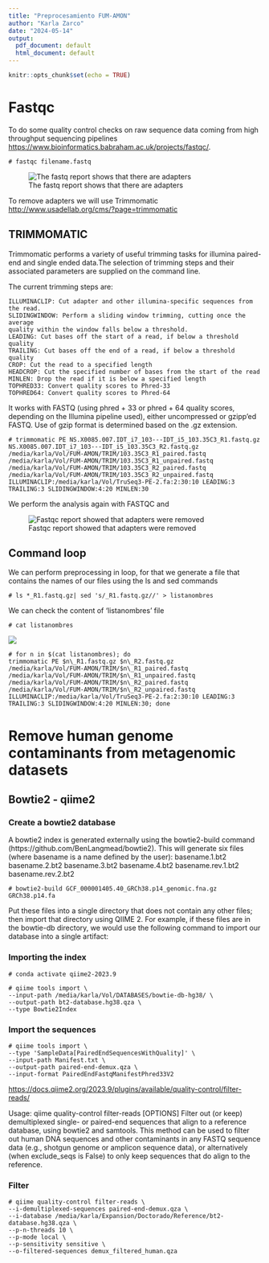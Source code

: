 ---
title: "Preprocesamiento FUM-AMON"
author: "Karla Zarco"
date: "2024-05-14"
output:
  pdf_document: default
  html_document: default
---

```{r setup, include=FALSE}
knitr::opts_chunk$set(echo = TRUE)
```

# Fastqc

To do some quality control checks on raw sequence data coming from high throughput sequencing pipelines <https://www.bioinformatics.babraham.ac.uk/projects/fastqc/>.



```{}
# fastqc filename.fastq
```

![The fastq report shows that there are adapters](C:\Users\Karla\Desktop\METAGENOMA\FASTQC1.PNG)


To remove adapters we will use Trimmomatic <http://www.usadellab.org/cms/?page=trimmomatic> 

## TRIMMOMATIC 

Trimmomatic performs a variety of useful trimming tasks for illumina paired-end and single ended data.The selection of trimming steps and their associated parameters are supplied on the command line.

The current trimming steps are:

    ILLUMINACLIP: Cut adapter and other illumina-specific sequences from the read.
    SLIDINGWINDOW: Perform a sliding window trimming, cutting once the average 
    quality within the window falls below a threshold.
    LEADING: Cut bases off the start of a read, if below a threshold quality
    TRAILING: Cut bases off the end of a read, if below a threshold quality
    CROP: Cut the read to a specified length
    HEADCROP: Cut the specified number of bases from the start of the read
    MINLEN: Drop the read if it is below a specified length
    TOPHRED33: Convert quality scores to Phred-33
    TOPHRED64: Convert quality scores to Phred-64

It works with FASTQ (using phred + 33 or phred + 64 quality scores, depending on the Illumina pipeline used), either uncompressed or gzipp'ed FASTQ. Use of gzip format is determined based on the .gz extension.


```{}
# trimmomatic PE NS.X0085.007.IDT_i7_103---IDT_i5_103.35C3_R1.fastq.gz
NS.X0085.007.IDT_i7_103---IDT_i5_103.35C3_R2.fastq.gz
/media/karla/Vol/FUM-AMON/TRIM/103.35C3_R1_paired.fastq
/media/karla/Vol/FUM-AMON/TRIM/103.35C3_R1_unpaired.fastq
/media/karla/Vol/FUM-AMON/TRIM/103.35C3_R2_paired.fastq
/media/karla/Vol/FUM-AMON/TRIM/103.35C3_R2_unpaired.fastq
ILLUMINACLIP:/media/karla/Vol/TruSeq3-PE-2.fa:2:30:10 LEADING:3 
TRAILING:3 SLIDINGWINDOW:4:20 MINLEN:30

```


We perform the analysis again with FASTQC and

![Fastqc report showed that adapters were removed](C:\Users\Karla\Desktop\METAGENOMA\FASTQC2.PNG)


\newpage

## Command loop

We can perform preprocessing in loop, for that we generate a file that contains the names of our files using the ls and sed commands



```
# ls *_R1.fastq.gz| sed 's/_R1.fastq.gz//' > listanombres
```
We can check the content of 'listanombres' file 

```
# cat listanombres
```
![](C:\Users\Karla\Desktop\METAGENOMA\LISTANOMBRES.JPEG)



```
# for n in $(cat listanombres); do
trimmomatic PE $n\_R1.fastq.gz $n\_R2.fastq.gz
/media/karla/Vol/FUM-AMON/TRIM/$n\_R1_paired.fastq
/media/karla/Vol/FUM-AMON/TRIM/$n\_R1_unpaired.fastq
/media/karla/Vol/FUM-AMON/TRIM/$n\_R2_paired.fastq
/media/karla/Vol/FUM-AMON/TRIM/$n\_R2_unpaired.fastq
ILLUMINACLIP:/media/karla/Vol/TruSeq3-PE-2.fa:2:30:10 LEADING:3
TRAILING:3 SLIDINGWINDOW:4:20 MINLEN:30; done

```

# Remove human genome contaminants from metagenomic datasets

## Bowtie2 - qiime2

### Create a bowtie2 database

A bowtie2 index is generated externally using the bowtie2-build command (https://github.com/BenLangmead/bowtie2). This will generate six files (where basename is a name defined by the user):
basename.1.bt2
basename.2.bt2
basename.3.bt2
basename.4.bt2
basename.rev.1.bt2
basename.rev.2.bt2


```
# bowtie2-build GCF_000001405.40_GRCh38.p14_genomic.fna.gz GRCh38.p14.fa

```

Put these files into a single directory that does not contain any other files; then import that directory using QIIME 2. For example, if these files are in the bowtie-db directory, we would use the following command to import our database into a single artifact:

### Importing the index


```
# conda activate qiime2-2023.9 
```


```
# qiime tools import \
--input-path /media/karla/Vol/DATABASES/bowtie-db-hg38/ \
--output-path bt2-database.hg38.qza \
--type Bowtie2Index

```

### Import the sequences


```
# qiime tools import \
--type 'SampleData[PairedEndSequencesWithQuality]' \
--input-path Manifest.txt \
--output-path paired-end-demux.qza \
--input-format PairedEndFastqManifestPhred33V2

```

<https://docs.qiime2.org/2023.9/plugins/available/quality-control/filter-reads/>

Usage: qiime quality-control filter-reads [OPTIONS]
Filter out (or keep) demultiplexed single- or paired-end sequences that align to a reference database, using bowtie2 and samtools. This method can be used to filter out human DNA sequences and other contaminants in any FASTQ sequence data (e.g., shotgun genome or amplicon sequence data), or alternatively (when exclude_seqs is False) to only keep sequences that do align to the reference.

### Filter


```
# qiime quality-control filter-reads \
--i-demultiplexed-sequences paired-end-demux.qza \
--i-database /media/karla/Expansion/Doctorado/Reference/bt2-database.hg38.qza \
--p-n-threads 10 \
--p-mode local \
--p-sensitivity sensitive \
--o-filtered-sequences demux_filtered_human.qza 
```
